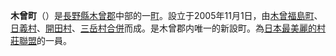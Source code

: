 {{日本町村|
自治體名=木曾|
町村=町|
圖像=[[File:義仲館.JPG|240px]]|
圖像說明=[[義仲館|義仲館]]資料館|
町村章=|
日文原名=木曽町|
平假名=きそまち|
羅馬字拼音=Kiso-machi|
都道府縣=長野縣|
支廳=|
郡=木曾郡|
編號=20432-3|
面積=476.06|
邊界未定=|
人口=13,580|
統計時間=2007年9月1日|
自治體=[[松本市|松本市]]、[[鹽尻市|鹽尻市]]、[[伊那市|伊那市]]、[[木祖村|木祖村]]、[[上松町|上松町]]、[[王瀧村|王瀧村]]、[[宮田村|宮田村]]、[[高山市|高山市]]、[[下呂市|下呂市]] |
樹=|
花=|
鳥=|
其他象徵物=|
其他象徵=|
郵遞區號=397-8588|
所在地=木曾郡木曾町福島2326番地6|
電話號碼=264-22-3000|
外部連結=http://www.town-kiso.com/ |
經度=|
緯度=|
地圖=|
註記=
}}
'''木曾町'''（{{jpn|j=木曽町|hg=きそまち|rm=Kiso machi|f=y}}）是[[長野縣|長野縣]][[木曾郡|木曾郡]]中部的一[[町|町]]。設立于2005年11月1日，由[[木曾福島町|木曾福島町]]、[[日義村|日義村]]、[[開田村|開田村]]、[[三岳村|三岳村]][[市町村合併|合併]]而成。是木曾郡内唯一的新設町。為[[日本最美麗的村莊聯盟|日本最美麗的村莊聯盟]]的一員。

{{長野縣}}{{Authority control}}